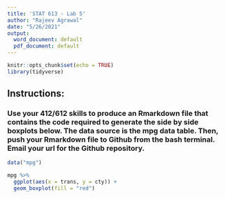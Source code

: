 ```yaml
---
title: 'STAT 613 - Lab 5'
author: "Rajeev Agrawal"
date: "5/26/2021"
output:
  word_document: default
  pdf_document: default
---
```


```r
knitr::opts_chunk$set(echo = TRUE)
library(tidyverse)
```

## Instructions:

### Use your 412/612 skills to produce an Rmarkdown file that contains the code required to generate the side by side boxplots below. The data source is the mpg data table.  Then,  push your Rmarkdown file to Github from the bash terminal. Email your url for the Github repository.

```r
data("mpg")

mpg %>%
  ggplot(aes(x = trans, y = cty)) +
  geom_boxplot(fill = "red")
```
